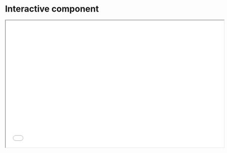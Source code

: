 # Interactive component


  <iframe src="result_sankey.html" width="720" height="420"></iframe>

  
